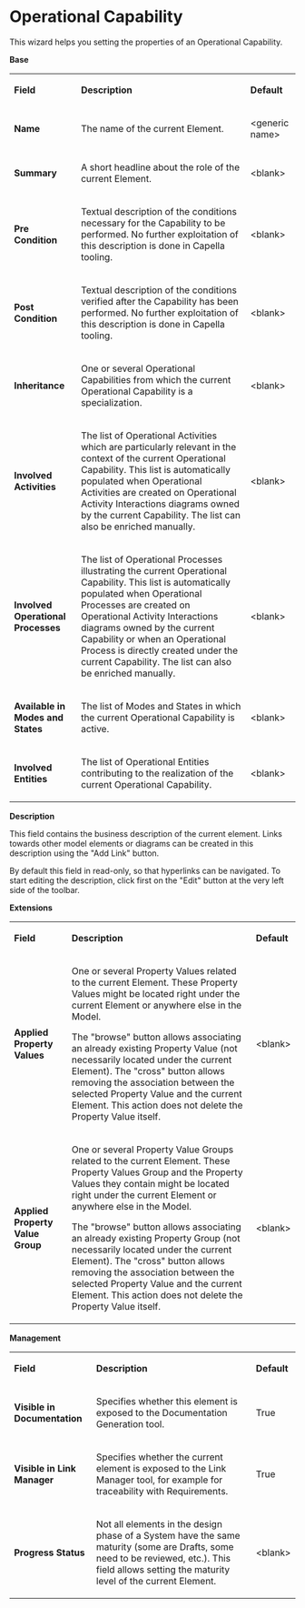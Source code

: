 =Operational Capability=


This wizard helps you setting the properties of an Operational Capability.


'''Base '''


{| border="1"
|-
| 
'''Field'''


| 
'''Description'''


| 
'''Default'''


|-
| 
'''Name'''


| 
The name of the current Element.


| 
&lt;generic name&gt;


|-
| 
'''Summary'''


| 
A short headline about the role of the current Element.


| 
&lt;blank&gt;


|-
| 
'''Pre Condition'''


| 
Textual description of the conditions necessary for the Capability to be performed. No further exploitation of this description is done in Capella tooling.


| 
&lt;blank&gt;


|-
| 
'''Post Condition'''


| 
Textual description of the conditions verified after the Capability has been performed. No further exploitation of this description is done in Capella tooling.


| 
&lt;blank&gt;


|-
| 
'''Inheritance'''


| 
One or several Operational Capabilities from which the current Operational Capability is a specialization.


| 
&lt;blank&gt;


|-
| 
'''Involved Activities'''


| 
The list of Operational Activities which are particularly relevant in the context of the current Operational Capability. This list is automatically populated when Operational Activities are created on Operational Activity Interactions diagrams owned by the current Capability. The list can also be enriched manually.


| 
&lt;blank&gt;


|-
| 
'''Involved Operational Processes'''


| 
The list of Operational Processes illustrating the current Operational Capability. This list is automatically populated when Operational Processes are created on Operational Activity Interactions diagrams owned by the current Capability or when an Operational Process is directly created under the current Capability. The list can also be enriched manually.


| 
&lt;blank&gt;


|-
| 
'''Available in Modes and States'''


| 
The list of Modes and States in which the current Operational Capability is active.


| 
&lt;blank&gt;


|-
| 
'''Involved Entities'''


| 
The list of Operational Entities contributing to the realization of the current Operational Capability.


| 
&lt;blank&gt;


|}  
'''Description'''


This field contains the business description of the current element. Links towards other model elements or diagrams can be created in this description using the &quot;Add Link&quot; button.


By default this field in read-only, so that hyperlinks can be navigated. To start editing the description, click first on the &quot;Edit&quot; button at the very left side of the toolbar.


'''Extensions'''


{| border="1"
|-
| 
'''Field'''


| 
'''Description'''


| 
'''Default'''


|-
| 
'''Applied Property Values'''


| 
One or several Property Values related to the current Element. These Property Values might be located right under the current Element or anywhere else in the Model.


The &quot;browse&quot; button allows associating an already existing Property Value (not necessarily located under the current Element). The &quot;cross&quot; button allows removing the association between the selected Property Value and the current Element. This action does not delete the Property Value itself.


| 
&lt;blank&gt;


|-
| 
'''Applied Property Value Group'''


| 
One or several Property Value Groups related to the current Element. These Property Values Group and the Property Values they contain might be located right under the current Element or anywhere else in the Model.


The &quot;browse&quot; button allows associating an already existing Property Group (not necessarily located under the current Element). The &quot;cross&quot; button allows removing the association between the selected Property Value and the current Element. This action does not delete the Property Value itself.


| 
&lt;blank&gt;


|}  
'''Management'''


{| border="1"
|-
| 
'''Field'''


| 
'''Description'''


| 
'''Default'''


|-
| 
'''Visible in Documentation'''


| 
Specifies whether this element is exposed to the Documentation Generation tool.


| 
True


|-
| 
'''Visible in Link Manager'''


| 
Specifies whether the current element is exposed to the Link Manager tool, for example for traceability with Requirements.


| 
True


|-
| 
'''Progress Status'''


| 
Not all elements in the design phase of a System have the same maturity (some are Drafts, some need to be reviewed, etc.). This field allows setting the maturity level of the current Element.


| 
&lt;blank&gt;


|}      